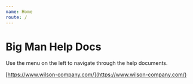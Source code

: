 ```yaml
---
name: Home
route: /
---
```


# Big Man Help Docs

Use the menu on the left to navigate through the help documents.

[https://www.wilson-company.com/](https://www.wilson-company.com/)
